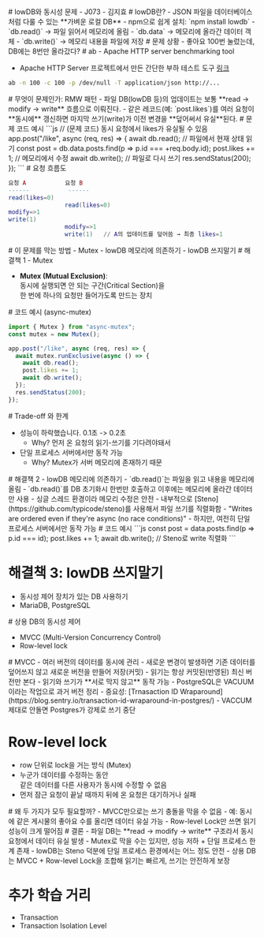 
<Slide>
# lowDB와 동시성 문제 
- J073 - 김지효
</Slide>

<Slide>
# lowDB란?
- JSON 파일을 데이터베이스처럼 다룰 수 있는 **가벼운 로컬 DB**
- npm으로 쉽게 설치: `npm install lowdb`
  - `db.read()` → 파일 읽어서 메모리에 올림
  - `db.data` → 메모리에 올라간 데이터 객체
  - `db.write()` → 메모리 내용을 파일에 저장
</Slide>


<Slide>
# 문제 상황
- 좋아요 100번 눌렀는데, DB에는 8번만 올라갔다?
</Slide>

<Slide>
# ab - Apache HTTP server benchmarking tool

- Apache HTTP Server 프로젝트에서 만든 간단한 부하 테스트 도구 [링크](https://httpd.apache.org/docs/2.4/programs/ab.html)

```bash
ab -n 100 -c 100 -p /dev/null -T application/json http://... 
```
</Slide>

<Slide>
# 무엇이 문제인가: RMW 패턴
- 파일 DB(lowDB 등)의 업데이트는 보통  
  **read → modify → write** 흐름으로 이뤄진다.
- 같은 레코드(예: `post.likes`)를 여러 요청이 **동시에** 갱신하면  
  마지막 쓰기(write)가 이전 변경을 **덮어써서 유실**된다. 
</Slide>

<Slide>
# 문제 코드 예시
```js
// (문제 코드) 동시 요청에서 likes가 유실될 수 있음
app.post("/like", async (req, res) => {
  await db.read();              // 파일에서 현재 상태 읽기
  const post = db.data.posts.find(p => p.id === +req.body.id);
  post.likes += 1;              // 메모리에서 수정
  await db.write();             // 파일로 다시 쓰기
  res.sendStatus(200);
});
```
</Slide>

<Slide>
# 요청 흐름도

```lua
요청 A           요청 B
------           ------
read(likes=0)
                read(likes=0)
modify=>1
write(1)
                modify=>1
                write(1)   // A의 업데이트를 덮어씀 → 최종 likes=1
```
</Slide>

<Slide>
# 이 문제를 막는 방법
- Mutex
- lowDB 메모리에 의존하기 
- lowDB 쓰지말기
</Slide>

<Slide>
# 해결책 1 - Mutex

- **Mutex (Mutual Exclusion)**:  
  동시에 실행되면 안 되는 구간(Critical Section)을  
  한 번에 하나의 요청만 들어가도록 만드는 장치
</Slide>

<Slide>
# 코드 예시 (async-mutex)

```js
import { Mutex } from "async-mutex";
const mutex = new Mutex();

app.post("/like", async (req, res) => {
  await mutex.runExclusive(async () => {
    await db.read();
    post.likes += 1;
    await db.write();
  });
  res.sendStatus(200);
});
```
</Slide>

<Slide>
# Trade-off 와 한계

- 성능이 하락했습니다. 0.1초 -> 0.2초
  - Why? 먼저 온 요청의 읽기-쓰기를 기다려야돼서
- 단일 프로세스 서버에서만 동작 가능
  - Why? Mutex가 서버 메모리에 존재하기 때문

</Slide>

<Slide>
# 해결책 2 - lowDB 메모리에 의존하기
- `db.read()`는 파일을 읽고 내용을 메모리에 올림
- `db.read()`를 DB 초기화시 한번만 호출하고 이후에는 메모리에 올라간 데이터만 사용 
- 싱글 스레드 환경이라 메모리 수정은 안전
- 내부적으로 [Steno](https://github.com/typicode/steno)를 사용해서 파일 쓰기를 직렬화함
  - "Writes are ordered even if they're async (no race conditions)"
- 하지만, 여전히 단일 프로세스 서버에서만 동작 가능
</Slide>

<Slide>
# 코드 예시
```js
const post = data.posts.find(p => p.id === id);
post.likes += 1;
await db.write(); // Steno로 write 직렬화
```
</Slide>


<Slide>

# 해결책 3: lowDB 쓰지말기

- 동시성 제어 장치가 있는 DB 사용하기
- MariaDB, PostgreSQL

</Slide>


<Slide>
# 상용 DB의 동시성 제어

- MVCC (Multi-Version Concurrency Control)
- Row-level lock
</Slide>

<Slide>
# MVCC 
- 여러 버전의 데이터를 동시에 관리
- 새로운 변경이 발생하면 기존 데이터를 덮어쓰지 않고  
  새로운 버전을 만들어 저장(커밋)
- 읽기는 항상 커밋된(반영된) 최신 버전만 본다
- 읽기와 쓰기가 **서로 막지 않고** 동작 가능
- PostgreSQL은 VACUUM이라는 작업으로 과거 버전 정리
  - 중요성: [Trnasaction ID Wraparound](https://blog.sentry.io/transaction-id-wraparound-in-postgres/)
  - VACCUM 제대로 안돌면 Postgres가 강제로 쓰기 중단
</Slide>

<Slide>

# Row-level lock

- row 단위로 lock을 거는 방식 (Mutex)
- 누군가 데이터를 수정하는 동안  
  같은 데이터를 다른 사용자가 동시에 수정할 수 없음
- 먼저 잠근 요청이 끝날 때까지 뒤에 온 요청은 대기하거나 실패
</Slide>

<Slide>
# 왜 두 가지가 모두 필요할까?
- MVCC만으로는 쓰기 충돌을 막을 수 없음
  - 예: 동시에 같은 게시물의 좋아요 수를 올리면 데이터 유실 가능
- Row-level Lock만 쓰면 읽기 성능이 크게 떨어짐
</Slide>

<Slide>
# 결론 
- 파일 DB는 **read → modify → write** 구조라서  
  동시 요청에서 데이터 유실 발생
- Mutex로 막을 수는 있지만,  
  성능 저하 + 단일 프로세스 한계 존재
- lowDB는 Steno 덕분에 단일 프로세스 환경에서는 어느 정도 안전
- 상용 DB는 MVCC + Row-level Lock을 조합해  
  읽기는 빠르게, 쓰기는 안전하게 보장
</Slide>

<Slide>

# 추가 학습 거리

- Transaction
- Transaction Isolation Level

</Slide>




